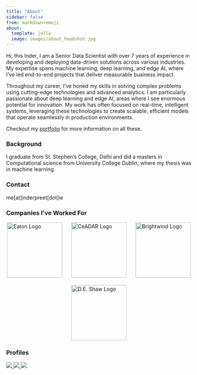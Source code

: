 ```yaml
---
title: "About"
sidebar: false
from: markdown+emoji
about:
  template: jolla
  image: images/about_headshot.jpg
---
```


Hi, this Inder, I am a Senior Data Scientist with over 7 years of experience in developing and deploying data-driven solutions across various industries. My expertise spans machine learning, deep learning, and edge AI, where I've led end-to-end projects that deliver measurable business impact.

Throughout my career, I’ve honed my skills in solving complex problems using cutting-edge technologies and advanced analytics. I am particularly passionate about deep learning and edge AI, areas where I see enormous potential for innovation. My work has often focused on real-time, intelligent systems, leveraging these technologies to create scalable, efficient models that operate seamlessly in production environments.


Checkout my [portfolio](portfolio.qmd) for more information on all these.
<br>

<!---
I believe that personal and professional lives are complexly intertwined, so instead of creating a solely professional website, this one is a mix of both and you will see the
two themes across the [portfolio](portfolio.qmd) and [blog](blog.qmd).
The same goes for the name KabroAI, which comes from my family's business of selling motor parts. But won't deny it is also a catchy name :wink:.
-->
### Background

I graduate from St. Stephen's College, Delhi and did a masters in Computational science from University College Dublin, where my thesis was in
machine learning.


### Contact

me[at]inderpreet[dot]ie

### Companies I've Worked For


```{=html}
<div style="display: flex; justify-content: space-around; align-items: center; flex-wrap: wrap; gap: 20px;">
    <a class="btn" href="https://www.eaton.com/ie/en-gb.html" target="_blank" rel="noopener noreferrer">
        <img src="../images/eaton.png" style="width: 150px; height: auto;" alt="Eaton Logo"/>
    </a>
    <a class="btn" href="https://ceadar.ie/" target="_blank" rel="noopener noreferrer">
        <img src="../images/ceadar.png" style="width: 150px; height: auto;" alt="CeADAR Logo"/>
    </a>
    <a class="btn" href="https://www.brightwindanalysis.com/" target="_blank" rel="noopener noreferrer">
        <img src="../images/brightwind.png" style="width: 150px; height: auto;" alt="Brightwind Logo"/>
    </a>
    <a class="btn" href="https://www.deshawresearch.com/" target="_blank" rel="noopener noreferrer">
        <img src="../images/de_shaw.png" style="width: 150px; height: auto;" alt="D.E. Shaw Logo"/>
    </a>
</div>


```



### Profiles
::: {.column-page-inset .text-center}

```{=html}

<a class="btn" href="https://www.linkedin.com/in/inder-preet-kakkar/" target="_blank" rel="noopener noreferrer">
<img src="https://img.shields.io/badge/-LinkedIn-306EA8?style=flat&logo=Linkedin&logoColor=white&link=https://www.linkedin.com/in/inder-preet-kakkar/"/>
</a>
<a class="btn" href="https://github.com/inder-preet-kakkar" target="_blank" rel="noopener noreferrer">
<img src="https://img.shields.io/badge/-GitHub-2F2F2F?style=flat&logo=github&logoColor=white&link=https://github.com/inder-preet-kakkar"/>
</a>
<a class="btn" href="https://scholar.google.com/citations?hl=en&user=0uFpuSMAAAAJ;hl=en" target="_blank" rel="noopener noreferrer">
<img src="https://img.shields.io/badge/-Google_Scholar-676767?style=flat&logo=google-scholar&logoColor=white&link=https://scholar.google.com/citations?hl=en&user=0uFpuSMAAAAJ;hl=en"/>
</a>
```
:::





